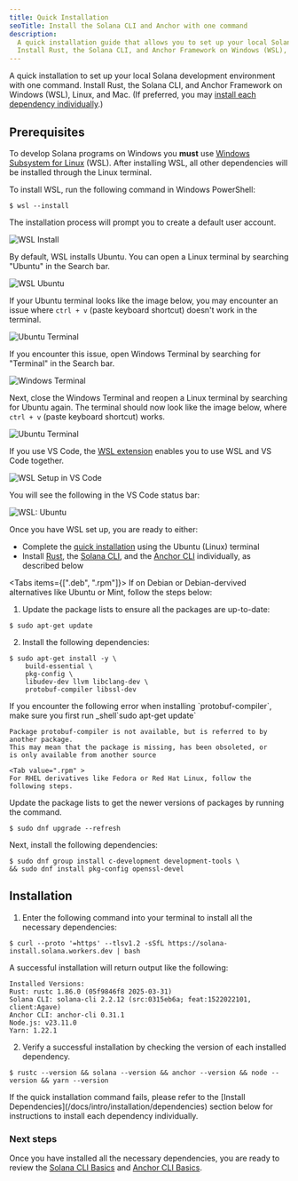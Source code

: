 ```yaml
---
title: Quick Installation
seoTitle: Install the Solana CLI and Anchor with one command
description:
  A quick installation guide that allows you to set up your local Solana development environment with a single command.
  Install Rust, the Solana CLI, and Anchor Framework on Windows (WSL), Linux, and Mac.
---
```


A quick installation to set up your local Solana development environment with one command.
Install Rust, the Solana CLI, and Anchor Framework on Windows (WSL), Linux, and Mac.
(If preferred, you may [install each dependency individually](/docs/intro/installation/dependencies).)

## Prerequisites

<Accordions>
<Accordion title="Windows">

To develop Solana programs on Windows you **must** use
[Windows Subsystem for Linux](https://learn.microsoft.com/en-us/windows/wsl/install) (WSL).
After installing WSL, all other dependencies will be installed through the Linux terminal.

To install WSL, run the following command in Windows PowerShell:

```terminal
$ wsl --install
```

The installation process will prompt you to create a default user account.

![WSL Install](/assets/docs/intro/installation/wsl-install.png)

By default, WSL installs Ubuntu. You can open a Linux terminal by searching
"Ubuntu" in the Search bar.

![WSL Ubuntu](/assets/docs/intro/installation/wsl-ubuntu-search.png)

If your Ubuntu terminal looks like the image below, you may encounter an issue
where `ctrl + v` (paste keyboard shortcut) doesn't work in the terminal.

![Ubuntu Terminal](/assets/docs/intro/installation/wsl-ubuntu-terminal-1.png)

If you encounter this issue, open Windows Terminal by searching for "Terminal"
in the Search bar.

![Windows Terminal](/assets/docs/intro/installation/wsl-windows-terminal.png)

Next, close the Windows Terminal and reopen a Linux terminal by searching for
Ubuntu again. The terminal should now look like the image below, where
`ctrl + v` (paste keyboard shortcut) works.

![Ubuntu Terminal](/assets/docs/intro/installation/wsl-ubuntu-terminal-2.png)

If you use VS Code, the
[WSL extension](https://code.visualstudio.com/docs/remote/wsl-tutorial) enables
you to use WSL and VS Code together.

![WSL Setup in VS Code](/assets/docs/intro/installation/wsl-vscode.png)

You will see the following in the VS Code status bar:

![WSL: Ubuntu](/assets/docs/intro/installation/wsl-vscode-ubuntu.png)

Once you have WSL set up, you are ready to either:
- Complete the [quick installation](#installation) using the Ubuntu (Linux)
  terminal
- Install [Rust](/docs/intro/installation/dependencies#install-rust), the
  [Solana CLI](/docs/intro/installation/dependencies#install-solana-cli), and
  the [Anchor CLI](/docs/intro/installation/dependencies#install-anchor-cli)
  individually, as described below

</Accordion>
<Accordion title="Linux">

<Tabs items={[".deb", ".rpm"]}>
<Tab value=".deb" >
If on Debian or Debian-dervived alternatives like Ubuntu or Mint, follow the steps below:

1. Update the package lists to ensure all the packages are up-to-date:

```terminal
$ sudo apt-get update
```

2. Install the following dependencies:

```terminal
$ sudo apt-get install -y \
    build-essential \
    pkg-config \
    libudev-dev llvm libclang-dev \
    protobuf-compiler libssl-dev
```

<Callout>
If you encounter the following error when installing `protobuf-compiler`, make
sure you first run _shell`sudo apt-get update`

```
Package protobuf-compiler is not available, but is referred to by another package.
This may mean that the package is missing, has been obsoleted, or
is only available from another source
```
</Callout>



  </Tab>

    <Tab value=".rpm" >
    For RHEL derivatives like Fedora or Red Hat Linux, follow the following steps.

Update the package lists to get the newer versions of packages by running the
command.

```terminal
$ sudo dnf upgrade --refresh
```

Next, install the following dependencies:

```terminal
$ sudo dnf group install c-development development-tools \
&& sudo dnf install pkg-config openssl-devel
```

  </Tab>
</Tabs>

</Accordion>
</Accordions>

## Installation

1. Enter the following command into your terminal to install all the necessary dependencies:

```terminal
$ curl --proto '=https' --tlsv1.2 -sSfL https://solana-install.solana.workers.dev | bash
```

A successful installation will return output like the following:

```
Installed Versions:
Rust: rustc 1.86.0 (05f9846f8 2025-03-31)
Solana CLI: solana-cli 2.2.12 (src:0315eb6a; feat:1522022101, client:Agave)
Anchor CLI: anchor-cli 0.31.1
Node.js: v23.11.0
Yarn: 1.22.1
```

2. Verify a successful installation by checking the version of each installed dependency.

```terminal
$ rustc --version && solana --version && anchor --version && node --version && yarn --version
```

<Callout>
If the quick installation command fails, please refer to the
[Install Dependencies](/docs/intro/installation/dependencies) section below for instructions to
install each dependency individually.
</Callout>

### Next steps

Once you have installed all the necessary dependencies, you are ready to review the [Solana CLI Basics](/docs/intro/installation/solana-cli-basics) and [Anchor CLI Basics](/docs/intro/installation/anchor-cli-basics).
